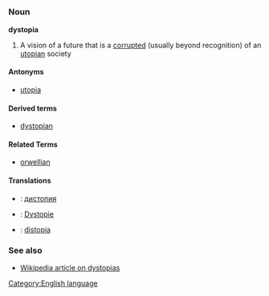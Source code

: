 =={{en}}==
[[Category:English language]]
===Noun===
'''dystopia'''

# A vision of a future that is a [[corrupt]]ed (usually beyond recognition) of an [[utopian]] society

====Antonyms====
*[[utopia]]

====Derived terms====
*[[dystopian]]

====Related Terms====
*[[orwellian]]

====Translations====
*{{bg}}: [[дистопия]]
*{{de}}: [[Dystopie]]
*{{es}}: [[distopía]]


===See also===
*[[w:Dystopia|Wikipedia article on dystopias]]